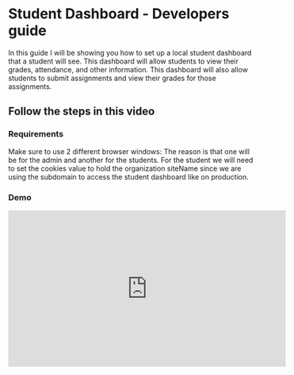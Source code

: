 
# Student Dashboard - Developers guide

In this guide I will be showing you how to set up a local student dashboard that a student will see. This dashboard will allow students to view their grades, attendance, and other information. This dashboard will also allow students to submit assignments and view their grades for those assignments.

## Follow the steps in this video

### Requirements

<Callout type="info" emoji="ℹ️">
  Make sure to use 2 different browser windows: The reason is that one will be for the admin and
  another for the students. For the student we will need to set the cookies value to hold the
  organization siteName since we are using the subdomain to access the student dashboard like on
  production.
</Callout>

### Demo

<div className="nx-w-full nx-flex nx-items-center nx-justify-center">
  <iframe
    width="560"
    height="315"
    src="https://www.youtube.com/embed/QGTnK39xexs?si=ogFbyl2KK0XaFob4"
    title="YouTube video player"
    frameborder="0"
    allow="accelerometer; autoplay; clipboard-write; encrypted-media; gyroscope; picture-in-picture; web-share"
    className="nx-my-4 nx-rounded-md"
    allowfullscreen
  ></iframe>
</div>

